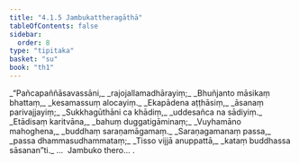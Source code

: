 ```yaml
---
title: "4.1.5 Jambukattheragāthā"
tableOfContents: false
sidebar:
  order: 8
type: "tipitaka"
basket: "su"
book: "th1"
---
```



<DynamicBreadcrumb />

<Division number="283" book="th1">

<Paragraph number="523" type="verses" book="th1">
_“Pañcapaññāsavassāni,_  
_rajojallamadhārayiṃ;_  
_Bhuñjanto māsikaṃ bhattaṃ,_  
_kesamassuṃ alocayiṃ._  

</Paragraph>

</Division>
<Division number="284" book="th1">

<Paragraph number="524" type="verses" book="th1">
_Ekapādena aṭṭhāsiṃ,_  
_āsanaṃ parivajjayiṃ;_  
_Sukkhagūthāni ca khādiṃ,_  
_uddesañca na sādiyiṃ._  

</Paragraph>

</Division>
<Division number="285" book="th1">

<Paragraph number="525" type="verses" book="th1">
_Etādisaṃ karitvāna,_  
_bahuṃ duggatigāminaṃ;_  
_Vuyhamāno mahoghena,_  
_buddhaṃ saraṇamāgamaṃ._  

</Paragraph>

</Division>
<Division number="286" book="th1">

<Paragraph number="526" type="verses" book="th1">
_Saraṇagamanaṃ passa,_  
_passa dhammasudhammataṃ;_  
_Tisso vijjā anuppattā,_  
_kataṃ buddhassa sāsanan”ti._  


</Paragraph>
</Division>

<Paragraph number="527" type="center" book="th1">
…  Jambuko thero… .
</Paragraph>